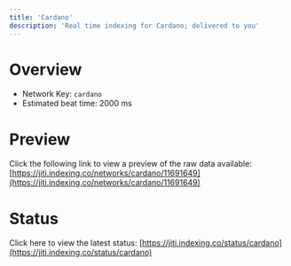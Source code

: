 ```yaml
---
title: 'Cardano'
description: 'Real time indexing for Cardano; delivered to you'
---
```


# Overview
- Network Key: `cardano`
- Estimated beat time: 2000 ms

# Preview
Click the following link to view a preview of the raw data available: [https://jiti.indexing.co/networks/cardano/11691649](https://jiti.indexing.co/networks/cardano/11691649)

# Status
Click here to view the latest status: [https://jiti.indexing.co/status/cardano](https://jiti.indexing.co/status/cardano)
